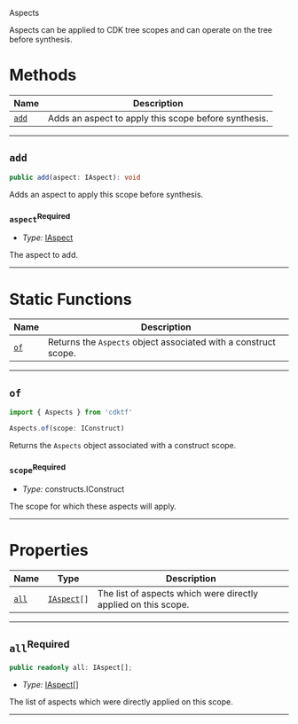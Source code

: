  Aspects <a name="Aspects" id="cdktf.Aspects"></a>

Aspects can be applied to CDK tree scopes and can operate on the tree before synthesis.

# Methods <a name="Methods" id="Methods"></a>

| **Name** | **Description** |
| --- | --- |
| <code><a href="#cdktf.Aspects.add">add</a></code> | Adds an aspect to apply this scope before synthesis. |

---

## `add` <a name="add" id="cdktf.Aspects.add"></a>

```typescript
public add(aspect: IAspect): void
```

Adds an aspect to apply this scope before synthesis.

### `aspect`<sup>Required</sup> <a name="aspect" id="cdktf.Aspects.add.parameter.aspect"></a>

- *Type:* <a href="#cdktf.IAspect">IAspect</a>

The aspect to add.

---

# Static Functions <a name="Static Functions" id="Static Functions"></a>

| **Name** | **Description** |
| --- | --- |
| <code><a href="#cdktf.Aspects.of">of</a></code> | Returns the `Aspects` object associated with a construct scope. |

---

## `of` <a name="of" id="cdktf.Aspects.of"></a>

```typescript
import { Aspects } from 'cdktf'

Aspects.of(scope: IConstruct)
```

Returns the `Aspects` object associated with a construct scope.

### `scope`<sup>Required</sup> <a name="scope" id="cdktf.Aspects.of.parameter.scope"></a>

- *Type:* constructs.IConstruct

The scope for which these aspects will apply.

---

# Properties <a name="Properties" id="Properties"></a>

| **Name** | **Type** | **Description** |
| --- | --- | --- |
| <code><a href="#cdktf.Aspects.property.all">all</a></code> | <code><a href="#cdktf.IAspect">IAspect</a>[]</code> | The list of aspects which were directly applied on this scope. |

---

## `all`<sup>Required</sup> <a name="all" id="cdktf.Aspects.property.all"></a>

```typescript
public readonly all: IAspect[];
```

- *Type:* <a href="#cdktf.IAspect">IAspect</a>[]

The list of aspects which were directly applied on this scope.

---

